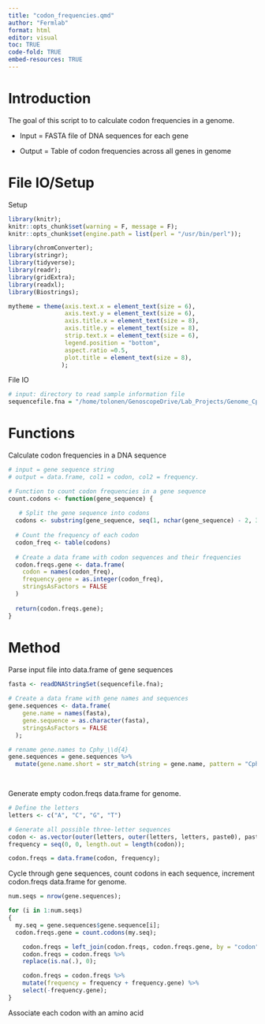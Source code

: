 ```yaml
---
title: "codon_frequencies.qmd"
author: "Fermlab"
format: html
editor: visual
toc: TRUE
code-fold: TRUE
embed-resources: TRUE
---
```


# Introduction

The goal of this script to to calculate codon frequencies in a genome.

-   Input = FASTA file of DNA sequences for each gene

-   Output = Table of codon frequencies across all genes in genome

# File IO/Setup

Setup

```r

library(knitr);
knitr::opts_chunk$set(warning = F, message = F);
knitr::opts_chunk$set(engine.path = list(perl = "/usr/bin/perl"));

library(chromConverter);
library(stringr);
library(tidyverse);
library(readr);
library(gridExtra);
library(readxl);
library(Biostrings);

mytheme = theme(axis.text.x = element_text(size = 6), 
                axis.text.y = element_text(size = 6), 
                axis.title.x = element_text(size = 8), 
                axis.title.y = element_text(size = 8),
                strip.text.x = element_text(size = 6),
                legend.position = "bottom", 
                aspect.ratio =0.5,
                plot.title = element_text(size = 8),
               );

```

File IO

```r

# input: directory to read sample information file
sequencefile.fna = "/home/tolonen/GenoscopeDrive/Lab_Projects/Genome_Cphy/Genome_Files/2024.09_Genbank/Assemblies/GCA_000018685.1_ASM1868v1/GCA_000018685.1_ASM1868v1_cds_from_genomic.fna";


```

# Functions

Calculate codon frequencies in a DNA sequence

```r

# input = gene sequence string
# output = data.frame, col1 = codon, col2 = frequency.

# Function to count codon frequencies in a gene sequence
count.codons <- function(gene_sequence) {
 
   # Split the gene sequence into codons
  codons <- substring(gene_sequence, seq(1, nchar(gene_sequence) - 2, 3), seq(3, nchar(gene_sequence), 3))
  
  # Count the frequency of each codon
  codon_freq <- table(codons)
  
  # Create a data frame with codon sequences and their frequencies
  codon.freqs.gene <- data.frame(
    codon = names(codon_freq),
    frequency.gene = as.integer(codon_freq),
    stringsAsFactors = FALSE
  )
  
  return(codon.freqs.gene);
}

```

# Method

Parse input file into data.frame of gene sequences

```r

fasta <- readDNAStringSet(sequencefile.fna);
  
# Create a data frame with gene names and sequences
gene.sequences <- data.frame(
    gene.name = names(fasta),
    gene.sequence = as.character(fasta),
    stringsAsFactors = FALSE
  );

# rename gene.names to Cphy_\\d{4}
gene.sequences = gene.sequences %>%
  mutate(gene.name.short = str_match(string = gene.name, pattern = "Cphy_\\d{4}"));

  
```

Generate empty codon.freqs data.frame for genome.

```r

# Define the letters
letters <- c("A", "C", "G", "T")

# Generate all possible three-letter sequences
codon <- as.vector(outer(letters, outer(letters, letters, paste0), paste0));
frequency = seq(0, 0, length.out = length(codon));

codon.freqs = data.frame(codon, frequency);


```

Cycle through gene sequences, count codons in each sequence, increment codon.freqs data.frame for genome.

```r

num.seqs = nrow(gene.sequences);

for (i in 1:num.seqs)
{
  my.seq = gene.sequences$gene.sequence[i];
  codon.freqs.gene = count.codons(my.seq);

    codon.freqs = left_join(codon.freqs, codon.freqs.gene, by = "codon");
    codon.freqs = codon.freqs %>%
    replace(is.na(.), 0);

    codon.freqs = codon.freqs %>%
    mutate(frequency = frequency + frequency.gene) %>%
    select(-frequency.gene);
}

```

Associate each codon with an amino acid

```r

```
